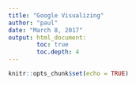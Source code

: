 ```yaml
---
title: "Google Visualizing"
author: "paul"
date: "March 8, 2017"
output: html_document:
        toc: true
        toc.depth: 4
---
```


```r
knitr::opts_chunk$set(echo = TRUE)
```
